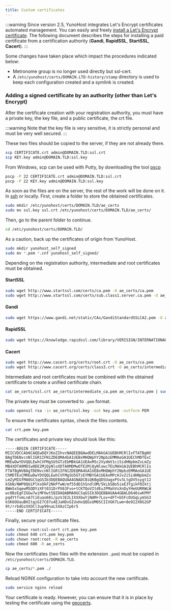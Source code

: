 ```yaml
---
title: Custom certificates
---
```


:::warning
Since version 2.5, YunoHost integrates Let's Encrypt certificates automated management. You can easily and freely [install a Let's Encrypt certificate](/admin/admin_guide/domains/certificate). The following document describes the steps for installing a paid certificate from a certification authority (**Gandi**, **RapidSSL**, **StartSSL**, **Cacert**).
:::

Some changes have taken place which impact the procedures indicated below:

- Metronome group is no longer used directly but ssl-cert.
- A `/etc/yunohost/certs/DOMAIN.LTD-history/stamp` directory is used to keep each configuration created and a symlink is created.

### Adding a signed certificate by an authority (other than Let's Encrypt)

After the certificate creation with your registration authority, you must have a private key, the key file, and a public certificate, the crt file.

:::warning
Note that the key file is very sensitive, it is strictly personal and must be very well secured.
:::

These two files should be copied to the server, if they are not already there.

```bash
scp CERTIFICATE.crt admin@DOMAIN.TLD:ssl.crt
scp KEY.key admin@DOMAIN.TLD:ssl.key
```

From Windows, scp can be used with Putty, by downloading the tool [pscp](http://the.earth.li/~sgtatham/putty/latest/x86/pscp.exe)

```bash
pscp -P 22 CERTIFICATE.crt admin@DOMAIN.TLD:ssl.crt
pscp -P 22 KEY.key admin@DOMAIN.TLD:ssl.key
```

As soon as the files are on the server, the rest of the work will be done on it. In [ssh](/admin/admin_guide/command_line) or locally.
First, create a folder to store the obtained certificates.

```bash
sudo mkdir /etc/yunohost/certs/DOMAIN.TLD/ae_certs
sudo mv ssl.key ssl.crt /etc/yunohost/certs/DOMAIN.TLD/ae_certs/
```

Then, go to the parent folder to continue.

```bash
cd /etc/yunohost/certs/DOMAIN.TLD/
```

As a caution, back up the certificates of origin from YunoHost.

```bash
sudo mkdir yunohost_self_signed
sudo mv *.pem *.cnf yunohost_self_signed/
```

Depending on the registration authority, intermediate and root certificates must be obtained.

#### StartSSL

```bash
sudo wget http://www.startssl.com/certs/ca.pem -O ae_certs/ca.pem
sudo wget http://www.startssl.com/certs/sub.class1.server.ca.pem -O ae_certs/intermediate_ca.pem
```

#### Gandi

```bash
sudo wget https://www.gandi.net/static/CAs/GandiStandardSSLCA2.pem -O ae_certs/intermediate_ca.pem
```

#### RapidSSL

```bash
sudo wget https://knowledge.rapidssl.com/library/VERISIGN/INTERNATIONAL_AFFILIATES/RapidSSL/AR1548/RapidSSLCABundle.txt -O ae_certs/intermediate_ca.pem
```

#### Cacert

```bash
sudo wget http://www.cacert.org/certs/root.crt -O ae_certs/ca.pem
sudo wget http://www.cacert.org/certs/class3.crt -O ae_certs/intermediate_ca.pem
```

Intermediate and root certificates must be combined with the obtained certificate to create a unified certificate chain.

```bash
cat ae_certs/ssl.crt ae_certs/intermediate_ca.pem ae_certs/ca.pem | sudo tee crt.pem
```

The private key must be converted to `.pem` format.

```bash
sudo openssl rsa -in ae_certs/ssl.key -out key.pem -outform PEM
```

To ensure the certificates syntax, check the files contents.

```bash
cat crt.pem key.pem
```

The certificates and private key should look like this:

```text
-----BEGIN CERTIFICATE-----
MIICVDCCAb0CAQEwDQYJKoZIhvcNAQEEBQAwdDELMAkGA1UEBhMCRlIxFTATBgNV
BAgTDENvcnNlIGR1IFN1ZDEQMA4GA1UEBxMHQWphY2NpbzEMMAoGA1UEChMDTExC
MREwDwYDVQQLEwhCVFMgSU5GTzEbMBkGA1UEAxMSc2VydmV1ci5idHNpbmZvLmZy
MB4XDTA0MDIwODE2MjQyNloXDTA0MDMwOTE2MjQyNlowcTELMAkGA1UEBhMCRlIx
FTATBgNVBAgTDENvcnNlIGR1IFN1ZDEQMA4GA1UEBxMHQWphY2NpbzEMMAoGA1UE
ChMDTExCMREwDwYDVQQLEwhCVFMgSU5GTzEYMBYGA1UEAxMPcHJvZi5idHNpbmZv
LmZyMIGfMA0GCSqGSIb3DQEBAQUAA4GNADCBiQKBgQDSUagxPSv3LtgDV5sygt12
kSbN/NWP0QUiPlksOkF2NkPfwW/mf55dD1hSndlOM/5kLbSBo5ieE3TgikF0Iktj
BWm5xSqewM5QDYzXFt031DrPX63Fvo+tCKTQoVItdEuJPMahVsXnDyYHeUURRWLW
wc0BzEgFZGGw7wiMF6wt5QIDAQABMA0GCSqGSIb3DQEBBAUAA4GBALD640iwKPMf
pqdYtfvmLnA7CiEuao60i/pzVJE2LIXXXbwYjNAM+7Lov+dFT+b5FcOUGqLymSG3
kSK6OOauBHItgiGI7C87u4EJaHDvGIUxHxQQGsUM0SCIIVGK7Lwm+8e9I2X0G2GP
9t/rrbdGzXXOCl3up99naL5XAzCIp6r5
-----END CERTIFICATE-----
```

Finally, secure your certificate files.

```bash
sudo chown root:ssl-cert crt.pem key.pem
sudo chmod 640 crt.pem key.pem
sudo chown root:root -R ae_certs
sudo chmod 600 -R ae_certs
```

Now the certificates (two files with the extension `.pem`) must be copied in `/etc/yunohost/certs/DOMAIN.TLD`.

```bash
cp ae_certs/*.pem ./
```

Reload NGINX configuration to take into account the new certificate.

```bash
sudo service nginx reload
```

Your certificate is ready. However, you can ensure that it is in place by testing the certificate using the [geocerts](https://www.geocerts.com/ssl_checker).
